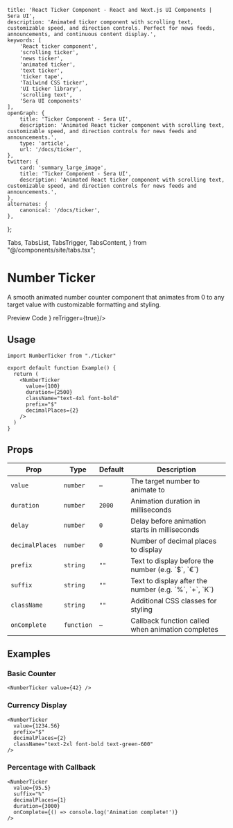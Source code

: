     title: 'React Ticker Component - React and Next.js UI Components | Sera UI',
    description: 'Animated ticker component with scrolling text, customizable speed, and direction controls. Perfect for news feeds, announcements, and continuous content display.',
    keywords: [
        'React ticker component',
        'scrolling ticker',
        'news ticker',
        'animated ticker',
        'text ticker',
        'ticker tape',
        'Tailwind CSS ticker',
        'UI ticker library',
        'scrolling text',
        'Sera UI components'
    ],
    openGraph: {
        title: 'Ticker Component - Sera UI',
        description: 'Animated React ticker component with scrolling text, customizable speed, and direction controls for news feeds and announcements.',
        type: 'article',
        url: '/docs/ticker',
    },
    twitter: {
        card: 'summary_large_image',
        title: 'Ticker Component - Sera UI',
        description: 'Animated React ticker component with scrolling text, customizable speed, and direction controls for news feeds and announcements.',
    },
    alternates: {
        canonical: '/docs/ticker',
    },
};

  Tabs,
  TabsList,
  TabsTrigger,
  TabsContent,
} from "@/components/site/tabs.tsx";


# Number Ticker <AI dir="left"/>
A smooth animated number counter component that animates from 0 to any target value with customizable formatting and styling.

<Tabs defaultValue="preview" className="">
  <TabsList>
    <TabsTrigger value="preview">Preview</TabsTrigger>
    <TabsTrigger value="code">Code</TabsTrigger>
  </TabsList>
  <TabsContent value="preview">
    <ComponentRenderer component={<Tickerview />} reTrigger={true}/>
  </TabsContent>
  <TabsContent value="code">
    <CodeBlock filePath="src/app/docs/ticker/ticker.tsx" />
  </TabsContent>
</Tabs>


## Usage

```tsx
import NumberTicker from "./ticker"

export default function Example() {
  return (
    <NumberTicker
      value={100}
      duration={2500}
      className="text-4xl font-bold"
      prefix="$"
      decimalPlaces={2}
    />
  )
}
```

## Props

<div className="my-8 overflow-x-auto">
  <table className="w-full text-sm border border-gray-200 dark:border-gray-700">
    <thead className="bg-gray-50 dark:bg-gray-800 text-left font-semibold text-gray-700 dark:text-gray-200 border-b border-gray-200 dark:border-gray-700">
      <tr>
        <th className="px-4 py-2 border-r border-gray-200 dark:border-gray-700">Prop</th>
        <th className="px-4 py-2 border-r border-gray-200 dark:border-gray-700">Type</th>
        <th className="px-4 py-2 border-r border-gray-200 dark:border-gray-700">Default</th>
        <th className="px-4 py-2">Description</th>
      </tr>
    </thead>
    <tbody className="text-gray-800 dark:text-gray-100">
      <tr className="even:bg-gray-50 dark:even:bg-gray-800/40 border-b border-gray-200 dark:border-gray-700">
        <td className="px-4 py-2 border-r border-gray-200 dark:border-gray-700"><code>value</code></td>
        <td className="px-4 py-2 border-r border-gray-200 dark:border-gray-700"><code>number</code></td>
        <td className="px-4 py-2 border-r border-gray-200 dark:border-gray-700">–</td>
        <td className="px-4 py-2">The target number to animate to</td>
      </tr>
      <tr className="even:bg-gray-50 dark:even:bg-gray-800/40 border-b border-gray-200 dark:border-gray-700">
        <td className="px-4 py-2 border-r border-gray-200 dark:border-gray-700"><code>duration</code></td>
        <td className="px-4 py-2 border-r border-gray-200 dark:border-gray-700"><code>number</code></td>
        <td className="px-4 py-2 border-r border-gray-200 dark:border-gray-700"><code>2000</code></td>
        <td className="px-4 py-2">Animation duration in milliseconds</td>
      </tr>
      <tr className="even:bg-gray-50 dark:even:bg-gray-800/40 border-b border-gray-200 dark:border-gray-700">
        <td className="px-4 py-2 border-r border-gray-200 dark:border-gray-700"><code>delay</code></td>
        <td className="px-4 py-2 border-r border-gray-200 dark:border-gray-700"><code>number</code></td>
        <td className="px-4 py-2 border-r border-gray-200 dark:border-gray-700"><code>0</code></td>
        <td className="px-4 py-2">Delay before animation starts in milliseconds</td>
      </tr>
      <tr className="even:bg-gray-50 dark:even:bg-gray-800/40 border-b border-gray-200 dark:border-gray-700">
        <td className="px-4 py-2 border-r border-gray-200 dark:border-gray-700"><code>decimalPlaces</code></td>
        <td className="px-4 py-2 border-r border-gray-200 dark:border-gray-700"><code>number</code></td>
        <td className="px-4 py-2 border-r border-gray-200 dark:border-gray-700"><code>0</code></td>
        <td className="px-4 py-2">Number of decimal places to display</td>
      </tr>
      <tr className="even:bg-gray-50 dark:even:bg-gray-800/40 border-b border-gray-200 dark:border-gray-700">
        <td className="px-4 py-2 border-r border-gray-200 dark:border-gray-700"><code>prefix</code></td>
        <td className="px-4 py-2 border-r border-gray-200 dark:border-gray-700"><code>string</code></td>
        <td className="px-4 py-2 border-r border-gray-200 dark:border-gray-700"><code>""</code></td>
        <td className="px-4 py-2">Text to display before the number (e.g. `$`, `€`)</td>
      </tr>
      <tr className="even:bg-gray-50 dark:even:bg-gray-800/40 border-b border-gray-200 dark:border-gray-700">
        <td className="px-4 py-2 border-r border-gray-200 dark:border-gray-700"><code>suffix</code></td>
        <td className="px-4 py-2 border-r border-gray-200 dark:border-gray-700"><code>string</code></td>
        <td className="px-4 py-2 border-r border-gray-200 dark:border-gray-700"><code>""</code></td>
        <td className="px-4 py-2">Text to display after the number (e.g. `%`, `+`, `K`)</td>
      </tr>
      <tr className="even:bg-gray-50 dark:even:bg-gray-800/40 border-b border-gray-200 dark:border-gray-700">
        <td className="px-4 py-2 border-r border-gray-200 dark:border-gray-700"><code>className</code></td>
        <td className="px-4 py-2 border-r border-gray-200 dark:border-gray-700"><code>string</code></td>
        <td className="px-4 py-2 border-r border-gray-200 dark:border-gray-700"><code>""</code></td>
        <td className="px-4 py-2">Additional CSS classes for styling</td>
      </tr>
      <tr className="even:bg-gray-50 dark:even:bg-gray-800/40">
        <td className="px-4 py-2 border-r border-gray-200 dark:border-gray-700"><code>onComplete</code></td>
        <td className="px-4 py-2 border-r border-gray-200 dark:border-gray-700"><code>function</code></td>
        <td className="px-4 py-2 border-r border-gray-200 dark:border-gray-700">–</td>
        <td className="px-4 py-2">Callback function called when animation completes</td>
      </tr>
    </tbody>
  </table>
</div>

## Examples

### Basic Counter
```tsx
<NumberTicker value={42} />
```

### Currency Display
```tsx
<NumberTicker 
  value={1234.56} 
  prefix="$" 
  decimalPlaces={2}
  className="text-2xl font-bold text-green-600"
/>
```

### Percentage with Callback
```tsx
<NumberTicker 
  value={95.5} 
  suffix="%" 
  decimalPlaces={1}
  duration={3000}
  onComplete={() => console.log('Animation complete!')}
/>
```
